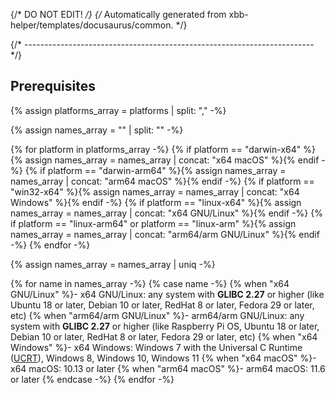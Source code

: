 {/* DO NOT EDIT! */}
{/* Automatically generated from xbb-helper/templates/docusaurus/common. */}

{/* ------------------------------------------------------------------------ */}

## Prerequisites

{% assign platforms_array = platforms | split: "," -%}

{% assign names_array = "" | split: "" -%}

{% for platform in platforms_array -%}
  {% if platform == "darwin-x64" %}{% assign names_array = names_array | concat: "x64 macOS" %}{% endif -%}
  {% if platform == "darwin-arm64" %}{% assign names_array = names_array | concat: "arm64 macOS" %}{% endif -%}
  {% if platform == "win32-x64" %}{% assign names_array = names_array | concat: "x64 Windows" %}{% endif -%}
  {% if platform == "linux-x64" %}{% assign names_array = names_array | concat: "x64 GNU/Linux" %}{% endif -%}
  {% if platform == "linux-arm64" or platform == "linux-arm" %}{% assign names_array = names_array | concat: "arm64/arm GNU/Linux" %}{% endif -%}
{% endfor -%}

{% assign names_array = names_array | uniq -%}

{% for name in names_array -%}
{% case name -%}
{% when "x64 GNU/Linux" %}- x64 GNU/Linux: any system with **GLIBC 2.27** or higher
  (like Ubuntu 18 or later, Debian 10 or later, RedHat 8 or later,
  Fedora 29 or later, etc)
{% when "arm64/arm GNU/Linux" %}- arm64/arm GNU/Linux: any system with **GLIBC 2.27** or higher
  (like Raspberry Pi OS, Ubuntu 18 or later, Debian 10 or later,
  RedHat 8 or later, Fedora 29 or later, etc)
{% when "x64 Windows" %}- x64 Windows: Windows 7 with the Universal C Runtime
  ([UCRT](https://support.microsoft.com/en-us/topic/update-for-universal-c-runtime-in-windows-c0514201-7fe6-95a3-b0a5-287930f3560c)),
  Windows 8, Windows 10, Windows 11
{% when "x64 macOS" %}- x64 macOS: 10.13 or later
{% when "arm64 macOS" %}- arm64 macOS: 11.6 or later
{% endcase -%}
{% endfor -%}

